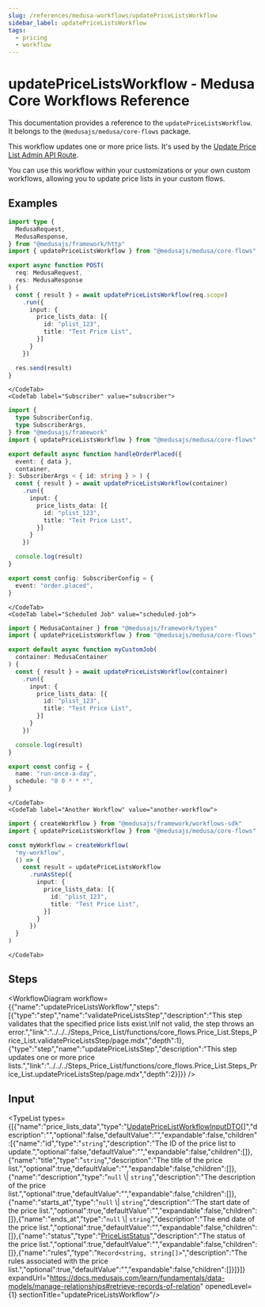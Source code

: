 ```yaml
---
slug: /references/medusa-workflows/updatePriceListsWorkflow
sidebar_label: updatePriceListsWorkflow
tags:
  - pricing
  - workflow
---
```



# updatePriceListsWorkflow - Medusa Core Workflows Reference

This documentation provides a reference to the `updatePriceListsWorkflow`. It belongs to the `@medusajs/medusa/core-flows` package.

This workflow updates one or more price lists. It's used by the
[Update Price List Admin API Route](https://docs.medusajs.com/api/admin#price-lists\_postpricelistsid).

You can use this workflow within your customizations or your own custom workflows, allowing you to
update price lists in your custom flows.

<SourceCodeLink link="https://github.com/medusajs/medusa/blob/e3d5457b5c990bb230daebe316ee2486913c27f6/packages/core/core-flows/src/price-list/workflows/update-price-lists.ts#L40" />

## Examples

<CodeTabs group="workflow-exection">
    <CodeTab label="API Route" value="api-route">
    
```ts title="src/api/workflow/route.ts"
import type {
  MedusaRequest,
  MedusaResponse,
} from "@medusajs/framework/http"
import { updatePriceListsWorkflow } from "@medusajs/medusa/core-flows"

export async function POST(
  req: MedusaRequest,
  res: MedusaResponse
) {
  const { result } = await updatePriceListsWorkflow(req.scope)
    .run({
      input: {
        price_lists_data: [{
          id: "plist_123",
          title: "Test Price List",
        }]
      }
    })

  res.send(result)
}
```

    </CodeTab>
    <CodeTab label="Subscriber" value="subscriber">
    
```ts title="src/subscribers/order-placed.ts"
import {
  type SubscriberConfig,
  type SubscriberArgs,
} from "@medusajs/framework"
import { updatePriceListsWorkflow } from "@medusajs/medusa/core-flows"

export default async function handleOrderPlaced({
  event: { data },
  container,
}: SubscriberArgs < { id: string } > ) {
  const { result } = await updatePriceListsWorkflow(container)
    .run({
      input: {
        price_lists_data: [{
          id: "plist_123",
          title: "Test Price List",
        }]
      }
    })

  console.log(result)
}

export const config: SubscriberConfig = {
  event: "order.placed",
}
```

    </CodeTab>
    <CodeTab label="Scheduled Job" value="scheduled-job">
    
```ts title="src/jobs/message-daily.ts"
import { MedusaContainer } from "@medusajs/framework/types"
import { updatePriceListsWorkflow } from "@medusajs/medusa/core-flows"

export default async function myCustomJob(
  container: MedusaContainer
) {
  const { result } = await updatePriceListsWorkflow(container)
    .run({
      input: {
        price_lists_data: [{
          id: "plist_123",
          title: "Test Price List",
        }]
      }
    })

  console.log(result)
}

export const config = {
  name: "run-once-a-day",
  schedule: "0 0 * * *",
}
```

    </CodeTab>
    <CodeTab label="Another Workflow" value="another-workflow">
    
```ts title="src/workflows/my-workflow.ts"
import { createWorkflow } from "@medusajs/framework/workflows-sdk"
import { updatePriceListsWorkflow } from "@medusajs/medusa/core-flows"

const myWorkflow = createWorkflow(
  "my-workflow",
  () => {
    const result = updatePriceListsWorkflow
      .runAsStep({
        input: {
          price_lists_data: [{
            id: "plist_123",
            title: "Test Price List",
          }]
        }
      })
  }
)
```

    </CodeTab>
  </CodeTabs>

## Steps

<WorkflowDiagram workflow={{"name":"updatePriceListsWorkflow","steps":[{"type":"step","name":"validatePriceListsStep","description":"This step validates that the specified price lists exist.\nIf not valid, the step throws an error.","link":"../../../Steps_Price_List/functions/core_flows.Price_List.Steps_Price_List.validatePriceListsStep/page.mdx","depth":1},{"type":"step","name":"updatePriceListsStep","description":"This step updates one or more price lists.","link":"../../../Steps_Price_List/functions/core_flows.Price_List.Steps_Price_List.updatePriceListsStep/page.mdx","depth":2}]}} />

## Input

<TypeList types={[{"name":"price_lists_data","type":"[UpdatePriceListWorkflowInputDTO](../../../../../types/interfaces/types.UpdatePriceListWorkflowInputDTO/page.mdx)[]","description":"","optional":false,"defaultValue":"","expandable":false,"children":[{"name":"id","type":"`string`","description":"The ID of the price list to update.","optional":false,"defaultValue":"","expandable":false,"children":[]},{"name":"title","type":"`string`","description":"The title of the price list.","optional":true,"defaultValue":"","expandable":false,"children":[]},{"name":"description","type":"`null` \\| `string`","description":"The description of the price list.","optional":true,"defaultValue":"","expandable":false,"children":[]},{"name":"starts_at","type":"`null` \\| `string`","description":"The start date of the price list.","optional":true,"defaultValue":"","expandable":false,"children":[]},{"name":"ends_at","type":"`null` \\| `string`","description":"The end date of the price list.","optional":true,"defaultValue":"","expandable":false,"children":[]},{"name":"status","type":"[PriceListStatus](../../../../../pricing/types/pricing.PriceListStatus/page.mdx)","description":"The status of the price list.","optional":true,"defaultValue":"","expandable":false,"children":[]},{"name":"rules","type":"`Record<string, string[]>`","description":"The rules associated with the price list.","optional":true,"defaultValue":"","expandable":false,"children":[]}]}]} expandUrl="https://docs.medusajs.com/learn/fundamentals/data-models/manage-relationships#retrieve-records-of-relation" openedLevel={1} sectionTitle="updatePriceListsWorkflow"/>
